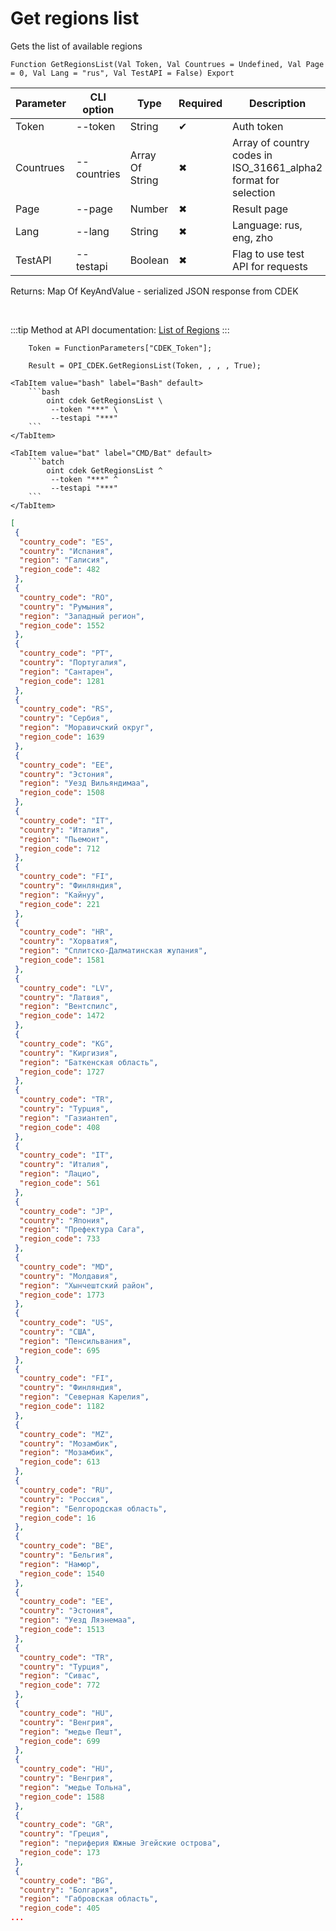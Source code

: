 ﻿---
sidebar_position: 6
description: Get regions list and other functions to work with CDEK in the Open Integration Package, a free open-source integration library for 1C:Enterprise 8, OneScript and CLI
keywords: [1C, 1С, 1С:Enterprise, 1С:Enterprise 8.3, API, Integration, Services, Exchange, OneScript, CLI, CDEK]
---


# Get regions list
 Gets the list of available regions



`Function GetRegionsList(Val Token, Val Countrues = Undefined, Val Page = 0, Val Lang = "rus", Val TestAPI = False) Export`

  | Parameter | CLI option | Type | Required | Description |
  |-|-|-|-|-|
  | Token | --token | String | &#x2714; | Auth token |
  | Countrues | --countries | Array Of String | &#x2716; | Array of country codes in ISO_31661_alpha2 format for selection |
  | Page | --page | Number | &#x2716; | Result page |
  | Lang | --lang | String | &#x2716; | Language: rus, eng, zho |
  | TestAPI | --testapi | Boolean | &#x2716; | Flag to use test API for requests |

  
  Returns:  Map Of KeyAndValue - serialized JSON response from CDEK

<br/>

:::tip
Method at API documentation: [List of Regions](https://api-docs.cdek.ru/33829453.html)
:::
<br/>


```bsl title="1C:Enterprise/OneScript code example"
    Token = FunctionParameters["CDEK_Token"];

    Result = OPI_CDEK.GetRegionsList(Token, , , , True);
```
 

 <Tabs>
  
    <TabItem value="bash" label="Bash" default>
        ```bash
            oint cdek GetRegionsList \
             --token "***" \
             --testapi "***"
        ```
    </TabItem>
  
    <TabItem value="bat" label="CMD/Bat" default>
        ```batch
            oint cdek GetRegionsList ^
             --token "***" ^
             --testapi "***"
        ```
    </TabItem>
</Tabs>


```json title="Result"
[
 {
  "country_code": "ES",
  "country": "Испания",
  "region": "Галисия",
  "region_code": 482
 },
 {
  "country_code": "RO",
  "country": "Румыния",
  "region": "Западный регион",
  "region_code": 1552
 },
 {
  "country_code": "PT",
  "country": "Португалия",
  "region": "Сантарен",
  "region_code": 1281
 },
 {
  "country_code": "RS",
  "country": "Сербия",
  "region": "Моравичский округ",
  "region_code": 1639
 },
 {
  "country_code": "EE",
  "country": "Эстония",
  "region": "Уезд Вильяндимаа",
  "region_code": 1508
 },
 {
  "country_code": "IT",
  "country": "Италия",
  "region": "Пьемонт",
  "region_code": 712
 },
 {
  "country_code": "FI",
  "country": "Финляндия",
  "region": "Кайнуу",
  "region_code": 221
 },
 {
  "country_code": "HR",
  "country": "Хорватия",
  "region": "Сплитско-Далматинская жупания",
  "region_code": 1581
 },
 {
  "country_code": "LV",
  "country": "Латвия",
  "region": "Вентспилс",
  "region_code": 1472
 },
 {
  "country_code": "KG",
  "country": "Киргизия",
  "region": "Баткенская область",
  "region_code": 1727
 },
 {
  "country_code": "TR",
  "country": "Турция",
  "region": "Газиантеп",
  "region_code": 408
 },
 {
  "country_code": "IT",
  "country": "Италия",
  "region": "Лацио",
  "region_code": 561
 },
 {
  "country_code": "JP",
  "country": "Япония",
  "region": "Префектура Сага",
  "region_code": 733
 },
 {
  "country_code": "MD",
  "country": "Молдавия",
  "region": "Хынчештский район",
  "region_code": 1773
 },
 {
  "country_code": "US",
  "country": "США",
  "region": "Пенсильвания",
  "region_code": 695
 },
 {
  "country_code": "FI",
  "country": "Финляндия",
  "region": "Северная Карелия",
  "region_code": 1182
 },
 {
  "country_code": "MZ",
  "country": "Мозамбик",
  "region": "Мозамбик",
  "region_code": 613
 },
 {
  "country_code": "RU",
  "country": "Россия",
  "region": "Белгородская область",
  "region_code": 16
 },
 {
  "country_code": "BE",
  "country": "Бельгия",
  "region": "Намюр",
  "region_code": 1540
 },
 {
  "country_code": "EE",
  "country": "Эстония",
  "region": "Уезд Ляэнемаа",
  "region_code": 1513
 },
 {
  "country_code": "TR",
  "country": "Турция",
  "region": "Сивас",
  "region_code": 772
 },
 {
  "country_code": "HU",
  "country": "Венгрия",
  "region": "медье Пешт",
  "region_code": 699
 },
 {
  "country_code": "HU",
  "country": "Венгрия",
  "region": "медье Тольна",
  "region_code": 1588
 },
 {
  "country_code": "GR",
  "country": "Греция",
  "region": "периферия Южные Эгейские острова",
  "region_code": 173
 },
 {
  "country_code": "BG",
  "country": "Болгария",
  "region": "Габровская область",
  "region_code": 405
...
```
